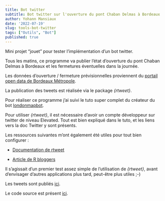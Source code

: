 ```yaml
---
title: Bot twitter
subtitle: Bot twitter sur l'ouverture du pont Chaban Delmas à Bordeaux
author: Yohann Mansiaux
date: '2022-07-19'
slug: tools-bot-twitter
tags: ["Outils", "Bot"]
published: true
---
```


Mini projet "jouet" pour tester l'implémentation d'un bot twitter.

Tous les matins, ce programme va publier l'état d'ouverture du pont Chaban Delmas à Bordeaux et les fermetures éventuelles dans la journée.

Les données d'ouverture / fermeture prévisionnelles proviennent du [portail open data de Bordeaux Métropole](https://opendata.bordeaux-metropole.fr/explore/dataset/previsions_pont_chaban/information/).

La publication des tweets est réalisée via le package _{rtweet}_.

Pour réaliser ce programme j'ai suivi le tuto super complet du créateur du bot [londonmapbot](https://github.com/matt-dray/londonmapbot).

Pour utiliser _{rtweet}_, il est nécessaire d'avoir un compte développeur sur twitter de niveau Elevated. Tout est bien expliqué dans le tuto, et les liens vers la doc Twitter y sont présents.

Les ressources suivantes m'ont également été utiles pour tout bien configurer :

* [Documentation de rtweet](https://docs.ropensci.org/rtweet/reference/index.html)

* [Article de R bloggers](https://www.r-bloggers.com/2022/01/tips-for-building-a-twitter-bot-with-r-and-github-actions/?utm_source=phpList&utm_medium=email&utm_campaign=R-bloggers-daily&utm_content=HTML)


Il s'agissait d'un premier test assez simple de l'utilisation de _{rtweet}_, avant d'envisager d'autres applications plus tard, peut-être plus utiles ;-)

Les tweets sont publiés <a href="https://twitter.com/ymansiauxdata" target="_blank" rel="noopener noreferrer" class="button">ici</a>.

Le code source est présent <a href="https://github.com/ymansiaux/bot_chaban" target="_blank" rel="noopener noreferrer" class="button">ici</a>.


